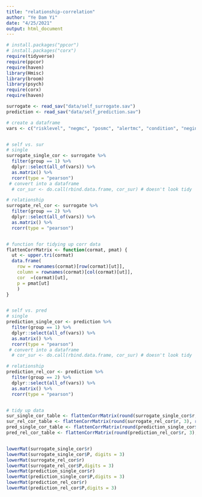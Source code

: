 ```yaml
---
title: "relationship-correlation"
author: "Ye Dam Yi"
date: "4/25/2021"
output: html_document
---
```


```r
# install.packages("ppcor")
# install.packages("corx")
require(tidyverse)
require(ppcor)
require(haven)
library(Hmisc)
library(broom)
library(psych)
require(corx)
require(haven)

```



```r
surrogate <- read_sav("data/self_surrogate.sav")
prediction <- read_sav("data/self_prediction.sav")
```


```r
# create a dataframe
vars <- c("risklevel", "negmc", "posmc", "alertmc", "condition", "negint", "posint", "alertint")


# self vs. sur 
# single
surrogate_single_cor <- surrogate %>% 
  filter(group == 1) %>% 
  dplyr::select(all_of(vars)) %>%
  as.matrix() %>% 
  rcorr(type = "pearson") 
 # convert into a dataframe
  # cor_sur <- do.call(rbind.data.frame, cor_sur) # doesn't look tidy

# relationship
surrogate_rel_cor <- surrogate %>% 
  filter(group == 2) %>% 
  dplyr::select(all_of(vars)) %>%
  as.matrix() %>% 
  rcorr(type = "pearson") 


# function for tidying up corr data
flattenCorrMatrix <- function(cormat, pmat) {
  ut <- upper.tri(cormat)
  data.frame(
    row = rownames(cormat)[row(cormat)[ut]],
    column = rownames(cormat)[col(cormat)[ut]],
    cor  =(cormat)[ut],
    p = pmat[ut]
    )
}


# self vs. pred 
# single
prediction_single_cor <- prediction %>% 
  filter(group == 1) %>% 
  dplyr::select(all_of(vars)) %>%
  as.matrix() %>% 
  rcorr(type = "pearson") 
 # convert into a dataframe
  # cor_sur <- do.call(rbind.data.frame, cor_sur) # doesn't look tidy

# relationship
prediction_rel_cor <- prediction %>% 
  filter(group == 2) %>% 
  dplyr::select(all_of(vars)) %>%
  as.matrix() %>% 
  rcorr(type = "pearson") 


# tidy up data
sur_single_cor_table <- flattenCorrMatrix(round(surrogate_single_cor$r, 3), round(surrogate_single_cor$P, 3))
sur_rel_cor_table <- flattenCorrMatrix(round(surrogate_rel_cor$r, 3), round(surrogate_rel_cor$P, 3))
pred_single_cor_table <- flattenCorrMatrix(round(prediction_single_cor$r, 3), round(prediction_single_cor$P, 3))
pred_rel_cor_table <- flattenCorrMatrix(round(prediction_rel_cor$r, 3), round(prediction_rel_cor$P, 3))


lowerMat(surrogate_single_cor$r)
lowerMat(surrogate_single_cor$P, digits = 3)
lowerMat(surrogate_rel_cor$r)
lowerMat(surrogate_rel_cor$P,digits = 3)
lowerMat(prediction_single_cor$r)
lowerMat(prediction_single_cor$P,digits = 3)
lowerMat(prediction_rel_cor$r)
lowerMat(prediction_rel_cor$P,digits = 3)



```


